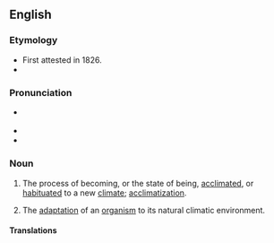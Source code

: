 ==English==

===Etymology===
* First attested in 1826.
* {{suffix|acclimate|tion|lang=en}}

===Pronunciation===
* {{a|US}} {{IPA|/æk.lə.ˈmeɪ.ʃən/|lang=en}}
* {{rhymes|eɪʃən|lang=en}}
* {{homophones|lang=en|acclamation}}

===Noun===
{{en-noun}}

# The process of becoming, or the state of being, [[acclimated]], or [[habituated]] to a new [[climate]]; [[acclimatization]].
# {{lb|en|biology}} The [[adaptation]] of an [[organism]] to its natural climatic environment.

====Translations====
{{trans-see|acclimatization}}